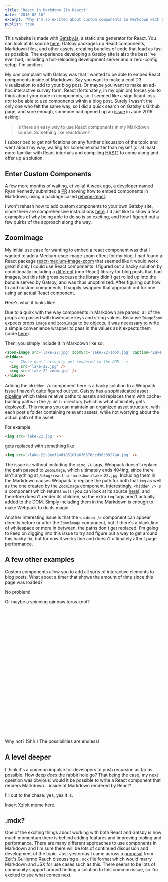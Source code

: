 ```yaml
---
title: "React In Markdown (In React)"
date: "2018-02-10"
excerpt: "Why I'm so excited about custom components in Markdown with Gatsby.js."
publish: true
---
```




<section class="blog-section">

This website is made with <a href="https://www.gatsbyjs.org/" target="_blank">Gatsby.js</a>, a static site generator for React. You can look at its source <a href="https://github.com/prichey/prestonrichey.com" target="_blank">here</a>. Gatsby packages up React components, Markdown files, and other assets, creating bundles of code that load as fast as possible. The experience developing a Gatsby site is also the best I've ever had, including a hot-reloading development server and a zero-config setup. I'm smitten.

My <em>one</em> complaint with Gatsby was that I wanted to be able to embed React components inside of Markdown. Say you want to make a cool D3 visualization to add to your blog post. Or maybe you want to make an ad-hoc interactive survey form. React (fortunately, in my opinion) forces you to think about your code in components, so it seemed like a significant loss <em>not</em> to be able to use components within a blog post. Surely I wasn't the only one who felt the same way, so I did a quick search on Gatsby's Github page, and sure enough, someone had opened up an <a href="https://github.com/gatsbyjs/gatsby/issues/312" target="_blank">issue</a> in June 2016 asking:

> Is there an easy way to use React components in my Markdown source. Something like reactdown?

I subscribed to get notifications on any further discussion of the topic and went about my way, waiting for someone smarter than myself (or at least more familiar with React internals and compiling <a href="https://github.com/syntax-tree/hast" target="_blank">HAST</a>) to come along and offer up a solution.

</section>

<section class="blog-section">

## Enter Custom Components

A few more months of waiting, et voila! A week ago, a developer named Ryan Kennedy submitted a <a href="https://github.com/gatsbyjs/gatsby/pull/3732" target="_blank">PR</a> showing how to embed components in Markdown, using a package called <a href="https://github.com/rhysd/rehype-react" target="_blank">rehype-react</a>.

I won't rehash how to add custom components to your own Gatsby site, since there are comprehensive instructions <a href="https://using-remark.gatsbyjs.org/custom-components/" target="_blank">here</a>. I'd just like to show a few examples of why being able to do so is so exciting, and how I figured out a few quirks of the approach along the way.

</section>

<section class="blog-section">

## ZoomImage

My initial use case for wanting to embed a react component was that I wanted to add a Medium-esqe image zoom effect for my blog. I had found a React package <a href="https://github.com/rpearce/react-medium-image-zoom" target="_blank">react-medium-image-zoom</a> that seemed like it would work great if only I could use React components. I figured out a hacky solution by conditionally including a <a href="https://github.com/fat/zoom.js/" target="_blank">different</a> (non-React) library for blog posts that had images, but this felt gross because the library didn't get rolled up into the bundle served by Gatsby, and was thus unoptimized. After figuring out how to add custom components, I happily swapped that approach out for one using an actual React component.

Here's what it looks like:

<div class="blog-inset">
  <ZoomImage src={lake} zoomSrc={lakeZoom} caption='Lake 22, WA'></ZoomImage>
</div>

Due to a quirk with the way components in Markdown are parsed, all of the props are passed with lowercase keys and string values. Because `ImageZoom` expects props `image` and `zoomImage` to be objects, it was necessary to write a simple convenience wrapper to pass in the values as it expects them (code <a href="https://github.com/prichey/prestonrichey.com/blob/master/src/components/ZoomImage.js" target="_blank">here</a>).

Then, you simply include it in Markdown like so:

```html
<zoom-image src='lake-22.jpg' zoomSrc='lake-22-zoom.jpg' caption='Lake 22, WA'></zoom-image>
<hidden>
  <!-- These don't actually get rendered to the DOM -->
  <img src='lake-22.jpg' />
  <img src='lake-22-zoom.jpg' />
</hidden>
```

Adding the `<hidden />` component here is a hacky solution to a Webpack issue I haven't quite figured out yet. Gatsby has a sophisticated <a href="https://www.gatsbyjs.org/docs/adding-images-fonts-files/" target="_blank">asset pipeline</a> which takes relative paths to assets and replaces them with cache-busting paths in the `/public` directory (which is what ultimately gets deployed). This means you can maintain an organized asset structure, with each post's folder containing relevant assets, while not worrying about the actual path of the asset.

For example:

```html
<img src='lake-22.jpg' />
```

gets replaced with something like

```html
<img src='/lake-22-9eef24d18518fa6f6576ccd96c3927a0.jpg' />
```

The issue is: without including the `<img />` tags, Webpack doesn't replace the path passed to `ZoomImage`, which ultimately ends 404ing, since there isn't anything at `/blog/react-in-markdown/lake-22.jpg`. Including them in the Markdown causes Webpack to replace the path for both that `img` as well as the one created by the `ZoomImage` component. Interestingly, `<hidden />` is a component which returns `null` (you can look at its source <a href="https://github.com/prichey/prestonrichey.com/blob/master/src/components/Hidden.js" target="_blank">here</a>), and therefore doesn't render its children, so the extra `img` tags aren't actually added to the DOM. Simply including them in the Markdown is enough to make Webpack to do its magic.

Another interesting issue is that the `<hidden />` component can appear directly before or after the `ZoomImage` component, but if there's a blank line of whitespace or more in between, the paths don't get replaced. I'm going to keep on digging into this issue to try and figure out a way to get around this hacky fix, but for now it works fine and doesn't ultimately affect page performance.

</section>

<section class="blog-section">

## A few other examples

Custom components allow you to add all sorts of interactive elements to blog posts. What about a timer that shows the amount of time since this page was loaded?

<div>
  <CountUp />
</div>

No problem!

Or maybe a spinning rainbow torus knot?

<div style="height: 400px;">
  <PreRainbowKnot />
</div>

Why not? (Shh.) The possibilities are endless!

</section>

<section class="blog-section">

## A level deeper

I think it's a common impulse for developers to push recursion as far as possible. How deep <em>does</em> the rabbit hole go? That being the case, my next question was obvious: would it be possible to write a React component that renders Markdown... inside of Markdown rendered by React?

I'll cut to the chase: yes, yes it is.

<div>
  <MarkdownRenderer />
</div>

Insert Xzibit meme here.

</section>

<section class="blog-section">

## .mdx?

One of the exciting things about working with both React and Gatsby is how much momentum there is behind adding features and improving tooling and performance. There are many different approaches to use components in Markdown and I'm sure there will be lots of continued discussion and development of the topic. Just yesterday I came across a <a href="https://spectrum.chat/thread/1021be59-2738-4511-aceb-c66921050b9a" target="_blank">proposal</a> from Zeit's Guillermo Rauch discussing a `.mdx` file format which would marry Markdown and JSX for use cases such as this. There seems to be lots of community support around finding a solution to this common issue, so I'm excited to see what comes next.

</section>
